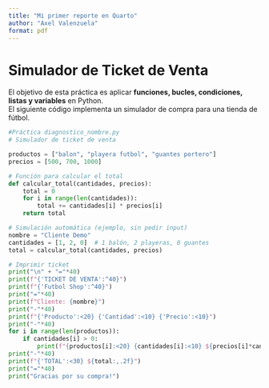 ---
title: "Mi primer reporte en Quarto"
author: "Axel Valenzuela"
format: pdf
---

# Simulador de Ticket de Venta

El objetivo de esta práctica es aplicar **funciones, bucles, condiciones, listas y variables** en Python.  
El siguiente código implementa un simulador de compra para una tienda de fútbol.

```{python}
#Práctica diagnostico_nombre.py
# Simulador de ticket de venta

productos = ["balon", "playera futbol", "guantes portero"]
precios = [500, 700, 1000]

# Función para calcular el total
def calcular_total(cantidades, precios):
    total = 0
    for i in range(len(cantidades)):
        total += cantidades[i] * precios[i]
    return total

# Simulación automática (ejemplo, sin pedir input)
nombre = "Cliente Demo"
cantidades = [1, 2, 0]  # 1 balón, 2 playeras, 0 guantes
total = calcular_total(cantidades, precios)

# Imprimir ticket
print("\n" + "="*40)
print(f"{'TICKET DE VENTA':^40}")
print(f"{'Futbol Shop':^40}")
print("="*40)
print(f"Cliente: {nombre}")
print("-"*40)
print(f"{'Producto':<20} {'Cantidad':<10} {'Precio':<10}")
print("-"*40)
for i in range(len(productos)):
    if cantidades[i] > 0:
        print(f"{productos[i]:<20} {cantidades[i]:<10} ${precios[i]*cantidades[i]:,.2f}")
print("-"*40)
print(f"{'TOTAL':<30} ${total:,.2f}")
print("="*40)
print("Gracias por su compra!")
```

